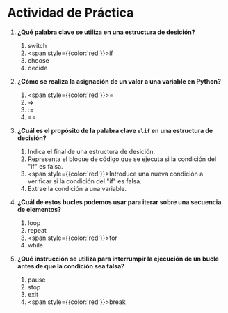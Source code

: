 # Actividad de Práctica

1. **¿Qué palabra clave se utiliza en una estructura de desición?**
    1. switch
    2. <span style={{color:'red'}}>if</span>
    3. choose
    4. decide

2. **¿Cómo se realiza la asignación de un valor a una variable en Python?**
    1. <span style={{color:'red'}}>=</span>
    2. =>
    3. :=
    4. ==

3. **¿Cuál es el propósito de la palabra clave `elif` en una estructura de decisión?**
    1. Indica el final de una estructura de desición.
    2. Representa el bloque de código que se ejecuta si la condición del "if" es falsa.
    3. <span style={{color:'red'}}>Introduce una nueva condición a verificar si la condición del "if" es falsa.</span>
    4. Extrae la condición a una variable.

4. **¿Cuál de estos bucles podemos usar para iterar sobre una secuencia de elementos?**
    1. loop
    2. repeat
    3. <span style={{color:'red'}}>for</span>
    4. while

5. **¿Qué instrucción se utiliza para interrumpir la ejecución de un bucle antes de que la condición sea falsa?**
    1. pause
    2. stop
    3. exit
    4. <span style={{color:'red'}}>break</span>
